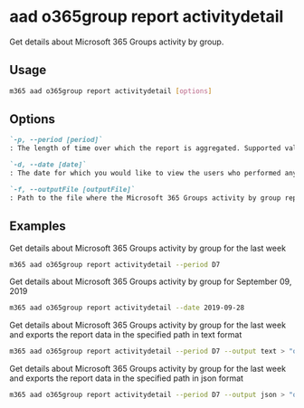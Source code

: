 
# aad o365group report activitydetail

Get details about Microsoft 365 Groups activity by group.

## Usage

```sh
m365 aad o365group report activitydetail [options]
```

## Options

```md defintion-list
`-p, --period [period]`
: The length of time over which the report is aggregated. Supported values `D7,D30,D90,D180`. Specify the `period` or `date`, but not both.

`-d, --date [date]`
: The date for which you would like to view the users who performed any activity. Supported date format is `YYYY-MM-DD`. Specify the `date` or `period`, but not both.

`-f, --outputFile [outputFile]`
: Path to the file where the Microsoft 365 Groups activity by group report should be stored in
```

<Global />

## Examples

Get details about Microsoft 365 Groups activity by group for the last week

```sh
m365 aad o365group report activitydetail --period D7
```

Get details about Microsoft 365 Groups activity by group for September 09, 2019

```sh
m365 aad o365group report activitydetail --date 2019-09-28
```

Get details about Microsoft 365 Groups activity by group for the last week and exports the report data in the specified path in text format

```sh
m365 aad o365group report activitydetail --period D7 --output text > "o365groupactivitydetail.txt"
```

Get details about Microsoft 365 Groups activity by group for the last week and exports the report data in the specified path in json format

```sh
m365 aad o365group report activitydetail --period D7 --output json > "o365groupactivitydetail.json"
```
